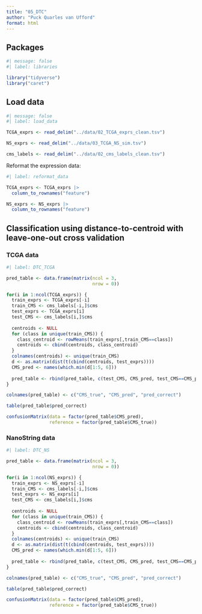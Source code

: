 ```yaml
---
title: "05_DTC"
author: "Puck Quarles van Ufford"
format: html
---
```


## Packages

```r
#| message: false
#| label: libraries

library("tidyverse")
library("caret")
```

## Load data

```r
#| message: false
#| label: load_data

TCGA_exprs <- read_delim("../data/02_TCGA_exprs_clean.tsv")

NS_exprs <- read_delim("../data/03_TCGA_NS_sim.tsv")

cms_labels <- read_delim("../data/02_cms_labels_clean.tsv")
```

Reformat the expression data:

```r
#| label: reformat_data

TCGA_exprs <- TCGA_exprs |> 
  column_to_rownames("feature")

NS_exprs <- NS_exprs |> 
  column_to_rownames("feature")
```

## Classification using distance-to-centroid with leave-one-out cross validation

### TCGA data

```r
#| label: DTC_TCGA

pred_table <- data.frame(matrix(ncol = 3,
                                nrow = 0))

for(i in 1:ncol(TCGA_exprs)) {
  train_exprs <- TCGA_exprs[-i]
  train_CMS <- cms_labels[-i,]$cms
  test_exprs <- TCGA_exprs[i]
  test_CMS <- cms_labels[i,]$cms
  
  centroids <- NULL
  for (class in unique(train_CMS)) {
    class_centroid <- rowMeans(train_exprs[,train_CMS==class])
    centroids <- cbind(centroids, class_centroid)
  }
  colnames(centroids) <- unique(train_CMS)
  d <- as.matrix(dist(t(cbind(centroids, test_exprs))))
  CMS_pred <- names(which.min(d[1:5, 6]))
  
  pred_table <- rbind(pred_table, c(test_CMS, CMS_pred, test_CMS==CMS_pred))
}

colnames(pred_table) <- c("CMS_true", "CMS_pred", "pred_correct")

table(pred_table$pred_correct)

confusionMatrix(data = factor(pred_table$CMS_pred), 
                reference = factor(pred_table$CMS_true))
```

### NanoString data

```r
#| label: DTC_NS

pred_table <- data.frame(matrix(ncol = 3,
                                nrow = 0))

for(i in 1:ncol(NS_exprs)) {
  train_exprs <- NS_exprs[-i]
  train_CMS <- cms_labels[-i,]$cms
  test_exprs <- NS_exprs[i]
  test_CMS <- cms_labels[i,]$cms
  
  centroids <- NULL
  for (class in unique(train_CMS)) {
    class_centroid <- rowMeans(train_exprs[,train_CMS==class])
    centroids <- cbind(centroids, class_centroid)
  }
  colnames(centroids) <- unique(train_CMS)
  d <- as.matrix(dist(t(cbind(centroids, test_exprs))))
  CMS_pred <- names(which.min(d[1:5, 6]))
  
  pred_table <- rbind(pred_table, c(test_CMS, CMS_pred, test_CMS==CMS_pred))
}

colnames(pred_table) <- c("CMS_true", "CMS_pred", "pred_correct")

table(pred_table$pred_correct)

confusionMatrix(data = factor(pred_table$CMS_pred), 
                reference = factor(pred_table$CMS_true))
```
